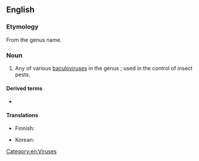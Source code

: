 {{also|Granulovirus}}
==English==
{{rfi|en}}
{{wikipedia}}
{{wikispecies}}

===Etymology===
From the genus name.

===Noun===
{{en-noun}}

# Any of various [[baculovirus]]es in the genus {{taxlink|Granulovirus|genus|noshow=1}}; used in the control of insect pests.

====Derived terms====
* {{l|en|granuloviral}}

====Translations====
{{trans-top|form of baculovirus}}
* Finnish: {{t|fi|granulovirus}}
{{trans-mid}}
* Korean: {{t|ko|과립병바이러스}}
{{trans-bottom}}

[[Category:en:Viruses]]